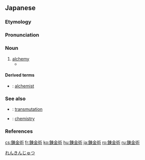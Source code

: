 {{also|鍊金術}}
==Japanese==
{{wikipedia|lang=ja}}
{{ja-kanjitab|れん|きん|じゅつ|yomi=o}}

===Etymology===
{{compound|lang=ja|錬|tr1=ren|t1=[[smelt]]|金|tr2=kin|t2=[[gold]]|術|tr3=jutsu|t3=[[technique]]|sort=れんきんじゅつ}}

===Pronunciation===
{{ja-pron|れんきんじゅつ|acc=3|acc_ref=NHK,DJR,SMK5|y=o}}

===Noun===
{{ja-noun|れんきんじゅつ|hhira=れんきんじゆつ}}

# [[alchemy]] {{gloss|ancient chemistry}}
#* {{quote-book
|language=Japanese
|location=Tokyo
|publisher=Shueisha
|author={{w|Nobuhiro Watsuki}}
|title={{w|武装錬金|{{ruby|{{lang|ja|[武](ブ)[装](ソウ)[錬](レン)[金](キン)}}}}|lang=ja}}
|trans-title={{w|Buso Renkin|Armed Alchemy}}
|date=January 10 2004
|isbn=4-08-873557-9
|volume=1
|page=59-60
|chapter={{ruby|{{lang|ja|ミッドナイト・ラン}}}}
|trans-chapter=Midnight Run
|passage={{ja-usex|【'''錬%金%術'''】「近%代より前%全ヨーロッパを風%靡した原%始%的な総%合%科%学%技%術」|【'''れん%きん%じゅつ'''】 「きん%だい より まえ% ぜん-^ヨーロッパ を ふう%びした げん%し%てき な そう%ごう% か%がく% ぎ%じゅつ」|['''alchemy'''] 'a primitive science and technology which predominated across Europe during the pre-modern era'}}}}

====Derived terms====
* {{ja-r|錬金術師|れんきんじゅつし}}: [[alchemist]]

===See also===
* {{ja-r|変移|へんい}}: [[transmutation]]
* {{ja-r|化学|かがく}}: [[chemistry]]

===References===
<references/>

[[Category:ja:Alchemy|れんきんじゅつ]]

[[cs:錬金術]]
[[fr:錬金術]]
[[ko:錬金術]]
[[hu:錬金術]]
[[ja:錬金術]]
[[ro:錬金術]]
[[ru:錬金術]]